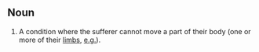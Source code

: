 ==Noun==
#A condition where the sufferer cannot move a part of their body (one or more of their [[limbs]], [[e.g.]]).